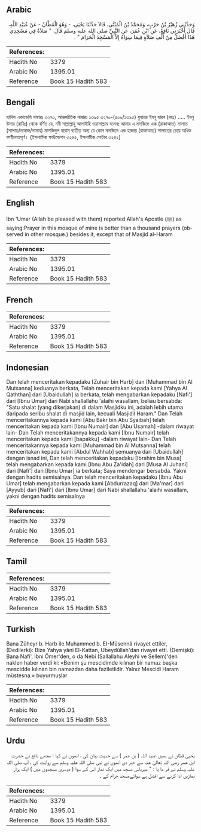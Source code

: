 ## Arabic


<div dir="rtl" lang="ar" style={{fontSize:'larger',backgroundColor:'#f8f9fa',padding:20}}>
وَحَدَّثَنِي زُهَيْرُ بْنُ حَرْبٍ، وَمُحَمَّدُ بْنُ الْمُثَنَّى، قَالاَ حَدَّثَنَا يَحْيَى، - وَهُوَ الْقَطَّانُ - عَنْ عُبَيْدِ اللَّهِ، قَالَ أَخْبَرَنِي نَافِعٌ، عَنِ ابْنِ عُمَرَ، عَنِ النَّبِيِّ صلى الله عليه وسلم قَالَ ‏ "‏ صَلاَةٌ فِي مَسْجِدِي هَذَا أَفْضَلُ مِنْ أَلْفِ صَلاَةٍ فِيمَا سِوَاهُ إِلاَّ الْمَسْجِدَ الْحَرَامَ ‏"‏ ‏.‏
</div>
<div style={{backgroundColor:'#f8f9fa',padding:20, marginBottom: 10}}><table> <thead> <tr> <th>References:</th> <th></th> </tr> </thead> <tbody><tr><td>Hadith No</td><td>3379</td></tr><tr><td>Arabic No</td><td>1395.01</td></tr><tr><td>Reference</td><td>Book 15 Hadith 583</td></tr></tbody></table></div>

## Bengali


<div dir="ltr" lang="bn" style={{fontSize:'larger',backgroundColor:'#f8f9fa',padding:20}}>
হাদিস একাডেমি নাম্বারঃ ৩২৭০, আন্তর্জাতিক নাম্বারঃ ১৩৯৫ ৩২৭০-(৫০৯/১৩৯৫) যুহায়র ইবনু হারব (রহঃ) ..... ইবনু উমার (রাযিঃ) থেকে বর্ণিত যে, নবী সাল্লাল্লাহু আলাইহি ওয়াসাল্লাম বলেনঃ আমার এ মসজিদে এক (রাকাআত) সালাত (সালাত/নামাজ/নামায) মাসজিদুল হারাম ব্যতীত অন্য যে কোন মসজিদে এক হাজার (রাকাআত) সালাতের চেয়ে অধিক ফাযীলাতপূর্ণ। (ইসলামিক ফাউন্ডেশন ৩২৪৫, ইসলামীক সেন্টার ৩২৪২)
</div>
<div style={{backgroundColor:'#f8f9fa',padding:20, marginBottom: 10}}><table> <thead> <tr> <th>References:</th> <th></th> </tr> </thead> <tbody><tr><td>Hadith No</td><td>3379</td></tr><tr><td>Arabic No</td><td>1395.01</td></tr><tr><td>Reference</td><td>Book 15 Hadith 583</td></tr></tbody></table></div>

## English


<div dir="ltr" lang="en" style={{fontSize:'larger',backgroundColor:'#f8f9fa',padding:20}}>
Ibn 'Umar (Allah be pleased with them) reported Allah's Apostle (ﷺ) as saying:Prayer in this mosque of mine is better than a thousand prayers (observed in other mosque.) besides it, except that of Masjid al-Haram
</div>
<div style={{backgroundColor:'#f8f9fa',padding:20, marginBottom: 10}}><table> <thead> <tr> <th>References:</th> <th></th> </tr> </thead> <tbody><tr><td>Hadith No</td><td>3379</td></tr><tr><td>Arabic No</td><td>1395.01</td></tr><tr><td>Reference</td><td>Book 15 Hadith 583</td></tr></tbody></table></div>

## French


<div dir="ltr" lang="fr" style={{fontSize:'larger',backgroundColor:'#f8f9fa',padding:20}}>

</div>
<div style={{backgroundColor:'#f8f9fa',padding:20, marginBottom: 10}}><table> <thead> <tr> <th>References:</th> <th></th> </tr> </thead> <tbody><tr><td>Hadith No</td><td>3379</td></tr><tr><td>Arabic No</td><td>1395.01</td></tr><tr><td>Reference</td><td>Book 15 Hadith 583</td></tr></tbody></table></div>

## Indonesian


<div dir="ltr" lang="id" style={{fontSize:'larger',backgroundColor:'#f8f9fa',padding:20}}>
Dan telah menceritakan kepadaku [Zuhair bin Harb] dan [Muhammad bin Al Mutsanna] keduanya berkata, Telah menceritakan kepada kami [Yahya Al Qaththan] dari [Ubaidullah] ia berkata, telah mengabarkan kepadaku [Nafi'] dari [Ibnu Umar] dari Nabi shallallahu 'alaihi wasallam, beliau bersabda: "Satu shalat (yang dikerjakan) di dalam Masjidku ini, adalah lebih utama daripada seribu shalat di masjid lain, kecuali Masjidil Haram." Dan Telah menceritakannya kepada kami [Abu Bakr bin Abu Syaibah] telah menceritakan kepada kami [Ibnu Numair] dan [Abu Usamah] -dalam riwayat lain- Dan Telah menceritakannya kepada kami [Ibnu Numair] telah menceritakan kepada kami [bapakku] -dalam riwayat lain- Dan Telah menceritakannya kepada kami [Muhammad bin Al Mutsanna] telah menceritakan kepada kami [Abdul Wahhab] semuanya dari [Ubaidullah] dengan isnad ini, Dan telah menceritakan kepadaku [Ibrahim bin Musa] telah mengabarkan kepada kami [Ibnu Abu Za'idah] dari [Musa Al Juhani] dari [Nafi'] dari [Ibnu Umar] ia berkata; Saya mendengar bersabda. Yakni dengan hadits semisalnya. Dan telah menceritakan kepadaku [Ibnu Abu Umar] telah mengabarkan kepada kami [Abdurrazaq] dari [Ma'mar] dari [Ayyub] dari [Nafi'] dari [Ibnu Umar] dari Nabi shallallahu 'alaihi wasallam, yakni dengan hadits semisalnya
</div>
<div style={{backgroundColor:'#f8f9fa',padding:20, marginBottom: 10}}><table> <thead> <tr> <th>References:</th> <th></th> </tr> </thead> <tbody><tr><td>Hadith No</td><td>3379</td></tr><tr><td>Arabic No</td><td>1395.01</td></tr><tr><td>Reference</td><td>Book 15 Hadith 583</td></tr></tbody></table></div>

## Tamil


<div dir="ltr" lang="ta" style={{fontSize:'larger',backgroundColor:'#f8f9fa',padding:20}}>

</div>
<div style={{backgroundColor:'#f8f9fa',padding:20, marginBottom: 10}}><table> <thead> <tr> <th>References:</th> <th></th> </tr> </thead> <tbody><tr><td>Hadith No</td><td>3379</td></tr><tr><td>Arabic No</td><td>1395.01</td></tr><tr><td>Reference</td><td>Book 15 Hadith 583</td></tr></tbody></table></div>

## Turkish


<div dir="ltr" lang="tr" style={{fontSize:'larger',backgroundColor:'#f8f9fa',padding:20}}>
Bana Züheyr b. Harb ile Muhammed b. EI-Müsennâ rivayet ettiler, (Dedilerki): Bize Yahya yâni El-Kattan, Ubeydûllah'dan rivayet etti. (Demişki): Bana Nafi', İbni Ömer'den, o da Nebi (Sallallahu Aleyhi ve Sellem)'den naklen haber verdi ki: «Benim şu mescidimde kılınan bir namaz başka mescidde kılınan bin namazdan daha faziletlidir. Yalnız Mescidi Haram müstesna.» buyurmuşlar
</div>
<div style={{backgroundColor:'#f8f9fa',padding:20, marginBottom: 10}}><table> <thead> <tr> <th>References:</th> <th></th> </tr> </thead> <tbody><tr><td>Hadith No</td><td>3379</td></tr><tr><td>Arabic No</td><td>1395.01</td></tr><tr><td>Reference</td><td>Book 15 Hadith 583</td></tr></tbody></table></div>

## Urdu


<div dir="rtl" lang="ur" style={{fontSize:'larger',backgroundColor:'#f8f9fa',padding:20}}>
یحییٰ قطان نے ہمیں عبید اللہ ( بن عمر ) سے حدیث بیان کی ، انھوں نے کہا : مجھے نافع نے حضرت ابن عمر رضی اللہ تعالیٰ عنہ سے خبر دی انھوں نے نبی صلی اللہ علیہ وسلم سے روایت کی ، آپ صلی اللہ علیہ وسلم نے فر ما یا : " میریاس مسجد میں ایک نماز اس کے سوا ( دوسری مسجدوں میں ) ایک ہزار نمازیں ادا کرنے سے افضل ہے سوائےمسجد حرام کے ۔
</div>
<div style={{backgroundColor:'#f8f9fa',padding:20, marginBottom: 10}}><table> <thead> <tr> <th>References:</th> <th></th> </tr> </thead> <tbody><tr><td>Hadith No</td><td>3379</td></tr><tr><td>Arabic No</td><td>1395.01</td></tr><tr><td>Reference</td><td>Book 15 Hadith 583</td></tr></tbody></table></div>